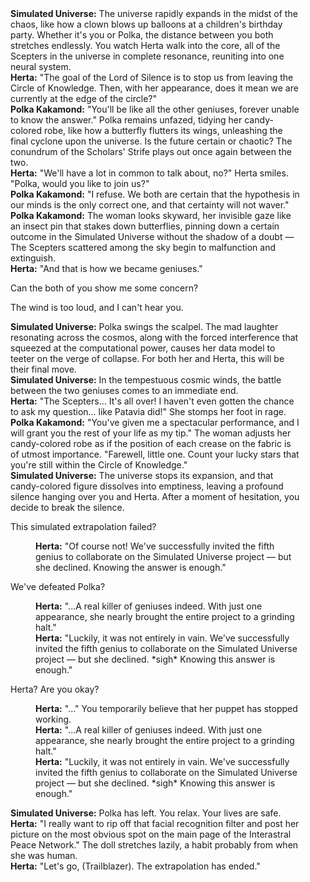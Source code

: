 :'''Simulated Universe:''' The universe rapidly expands in the midst of the chaos, like how a clown blows up balloons at a children's birthday party. Whether it's you or Polka, the distance between you both stretches endlessly. You watch Herta walk into the core, all of the Scepters in the universe in complete resonance, reuniting into one neural system.
:'''Herta:''' "The goal of the Lord of Silence is to stop us from leaving the Circle of Knowledge. Then, with her appearance, does it mean we are currently at the edge of the circle?"
:'''Polka Kakamond:''' "You'll be like all the other geniuses, forever unable to know the answer." Polka remains unfazed, tidying her candy-colored robe, like how a butterfly flutters its wings, unleashing the final cyclone upon the universe. Is the future certain or chaotic? The conundrum of the Scholars' Strife plays out once again between the two.
:'''Herta:''' "We'll have a lot in common to talk about, no?" Herta smiles. "Polka, would you like to join us?"
:'''Polka Kakamond:''' "I refuse. We both are certain that the hypothesis in our minds is the only correct one, and that certainty will not waver."
:'''Polka Kakamond:''' The woman looks skyward, her invisible gaze like an insect pin that stakes down butterflies, pinning down a certain outcome in the Simulated Universe without the shadow of a doubt &mdash; The Scepters scattered among the sky begin to malfunction and extinguish.
:'''Herta:''' "And that is how we became geniuses."
:{{DIcon|Arrow}} Can the both of you show me some concern?
:{{DIcon|Arrow}} The wind is too loud, and I can't hear you.
:'''Simulated Universe:''' Polka swings the scalpel. The mad laughter resonating across the cosmos, along with the forced interference that squeezed at the computational power, causes her data model to teeter on the verge of collapse. For both her and Herta, this will be their final move.
:'''Simulated Universe:''' In the tempestuous cosmic winds, the battle between the two geniuses comes to an immediate end.
:'''Herta:''' "The Scepters... It's all over! I haven't even gotten the chance to ask my question... like Patavia did!" She stomps her foot in rage.
:'''Polka Kakamond:''' "You've given me a spectacular performance, and I will grant you the rest of your life as my tip." The woman adjusts her candy-colored robe as if the position of each crease on the fabric is of utmost importance. "Farewell, little one. Count your lucky stars that you're still within the Circle of Knowledge."
:'''Simulated Universe:''' The universe stops its expansion, and that candy-colored figure dissolves into emptiness, leaving a profound silence hanging over you and Herta. After a moment of hesitation, you decide to break the silence.
:{{DIcon|Arrow}} This simulated extrapolation failed?
::'''Herta:''' "Of course not! We've successfully invited the fifth genius to collaborate on the Simulated Universe project &mdash; but she declined. Knowing the answer is enough."
:{{DIcon|Arrow}} We've defeated Polka?
::'''Herta:''' "...A real killer of geniuses indeed. With just one appearance, she nearly brought the entire project to a grinding halt."
::'''Herta:''' "Luckily, it was not entirely in vain. We've successfully invited the fifth genius to collaborate on the Simulated Universe project &mdash; but she declined. *sigh* Knowing this answer is enough."
:{{DIcon|Arrow}} Herta? Are you okay?
::'''Herta:''' "..." You temporarily believe that her puppet has stopped working.
::'''Herta:''' "...A real killer of geniuses indeed. With just one appearance, she nearly brought the entire project to a grinding halt."
::'''Herta:''' "Luckily, it was not entirely in vain. We've successfully invited the fifth genius to collaborate on the Simulated Universe project &mdash; but she declined. *sigh* Knowing this answer is enough."
:'''Simulated Universe:''' Polka has left. You relax. Your lives are safe.
:'''Herta:''' "I really want to rip off that facial recognition filter and post her picture on the most obvious spot on the main page of the Interastral Peace Network." The doll stretches lazily, a habit probably from when she was human.
:'''Herta:''' "Let's go, (Trailblazer). The extrapolation has ended."